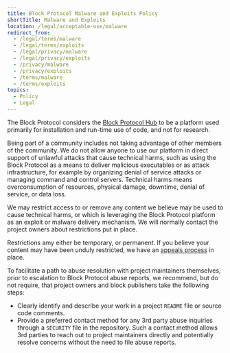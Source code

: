 ```yaml
---
title: Block Protocol Malware and Exploits Policy
shortTitle: Malware and Exploits
location: /legal/acceptable-use/malware
redirect_from:
  - /legal/terms/malware
  - /legal/terms/exploits
  - /legal/privacy/malware
  - /legal/privacy/exploits
  - /privacy/malware
  - /privacy/exploits
  - /terms/malware
  - /terms/exploits
topics:
  - Policy
  - Legal
---
```


The Block Protocol considers the [Block Protocol Hub](/hub) to be a platform used primarily for installation and run-time use of code, and not for research.

Being part of a community includes not taking advantage of other members of the community. We do not allow anyone to use our platform in direct support of unlawful attacks that cause technical harms, such as using the Block Protocol as a means to deliver malicious executables or as attack infrastructure, for example by organizing denial of service attacks or managing command and control servers. Technical harms means overconsumption of resources, physical damage, downtime, denial of service, or data loss.

We may restrict access to or remove any content we believe may be used to cause technical harms, or which is leveraging the Block Protocol platform as an exploit or malware delivery mechanism. We will normally contact the project owners about restrictions put in place.

Restrictions amy either be temporary, or permanent. If you believe your content may have been unduly restricted, we have an [appeals process](/legal/acceptable-use/appeals) in place.

To facilitate a path to abuse resolution with project maintainers themselves, prior to escalation to Block Protocol abuse reports, we recommend, but do not require, that project owners and block publishers take the following steps:

- Clearly identify and describe your work in a project `README` file or source code comments.
- Provide a preferred contact method for any 3rd party abuse inquiries through a `SECURITY` file in the repository. Such a contact method allows 3rd parties to reach out to project maintainers directly and potentially resolve concerns without the need to file abuse reports.
